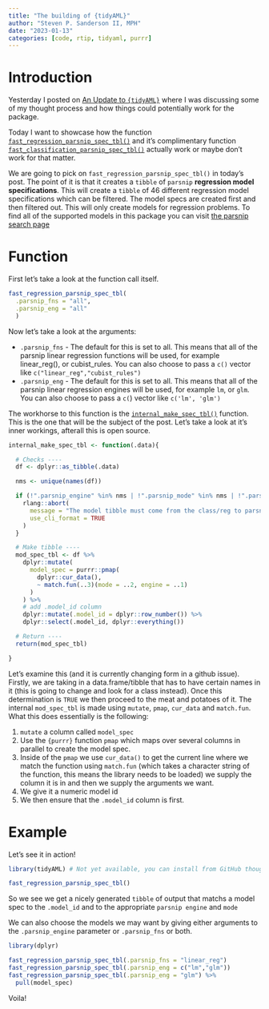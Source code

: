 ```yaml
---
title: "The building of {tidyAML}"
author: "Steven P. Sanderson II, MPH"
date: "2023-01-13"
categories: [code, rtip, tidyaml, purrr]
---
```


# Introduction

Yesterday I posted on [An Update to `{tidyAML}`](https://www.spsanderson.com/steveondata/posts/rtip-2023-01-12/) where I was discussing some of my thought process and how things could potentially work for the package.

Today I want to showcase how the function [`fast_regression_parsnip_spec_tbl()`](https://www.spsanderson.com/tidyAML/reference/fast_regression_parsnip_spec_tbl.html) and it's complimentary function [`fast_classification_parsnip_spec_tbl()`](https://www.spsanderson.com/tidyAML/reference/fast_classification_parsnip_spec_tbl.html) actually work or maybe don't work for that matter.

We are going to pick on `fast_regression_parsnip_spec_tbl()` in today's post. The point of it is that it creates a `tibble` of `parsnip` **regression model specifications**. This will create a `tibble` of 46 different regression model specifications which can be filtered. The model specs are created first and then filtered out. This will only create models for regression problems. To find all of the supported models in this package you can visit [the parsnip search page](https://www.tidymodels.org/find/parsnip/)

# Function

First let's take a look at the function call itself.

```r
fast_regression_parsnip_spec_tbl(
  .parsnip_fns = "all", 
  .parsnip_eng = "all"
  )
```

Now let's take a look at the arguments:

-   `.parsnip_fns` - The default for this is set to all. This means that all of the parsnip linear regression functions will be used, for example linear_reg(), or cubist_rules. You can also choose to pass a `c()` vector like `c("linear_reg","cubist_rules")`
-   `.parsnip_eng` - The default for this is set to all. This means that all of the parsnip linear regression engines will be used, for example `lm`, or `glm`. You can also choose to pass a `c(`) vector like `c('lm', 'glm')`

The workhorse to this function is the [`internal_make_spec_tbl()`](https://www.spsanderson.com/tidyAML/reference/internal_make_spec_tbl.html) function. This is the one that will be the subject of the post. Let's take a look at it's inner workings, afterall this is open source.

```r
internal_make_spec_tbl <- function(.data){

  # Checks ----
  df <- dplyr::as_tibble(.data)

  nms <- unique(names(df))

  if (!".parsnip_engine" %in% nms | !".parsnip_mode" %in% nms | !".parsnip_fns" %in% nms){
    rlang::abort(
      message = "The model tibble must come from the class/reg to parsnip function.",
      use_cli_format = TRUE
    )
  }

  # Make tibble ----
  mod_spec_tbl <- df %>%
    dplyr::mutate(
      model_spec = purrr::pmap(
        dplyr::cur_data(),
        ~ match.fun(..3)(mode = ..2, engine = ..1)
      )
    ) %>%
    # add .model_id column
    dplyr::mutate(.model_id = dplyr::row_number()) %>%
    dplyr::select(.model_id, dplyr::everything())

  # Return ----
  return(mod_spec_tbl)

}
```

Let's examine this (and it is currently changing form in a github issue). Firstly, we are taking in a data.frame/tibble that has to have certain names in it (this is going to change and look for a class instead). Once this determination is `TRUE` we then proceed to the meat and potatoes of it. The internal `mod_spec_tbl` is made using `mutate`, `pmap`, `cur_data` and `match.fun`. What this does essentially is the following:

1.  `mutate` a column called `model_spec`
2.  Use the `{purrr}` function `pmap` which maps over several columns in parallel to create the model spec.
3.  Inside of the `pmap` we use `cur_data()` to get the current line where we match the function using `match.fun` (which takes a character string of the function, this means the library needs to be loaded) we supply the column it is in and then we supply the arguments we want.
4.  We give it a numeric model id
5.  We then ensure that the `.model_id` column is first.

# Example

Let's see it in action!

```r
library(tidyAML) # Not yet available, you can install from GitHub though

fast_regression_parsnip_spec_tbl()
```

So we see we get a nicely generated `tibble` of output that matchs a model spec to the `.model_id` and to the appropriate `parsnip engine` and `mode`

We can also choose the models we may want by giving either arguments to the `.parsnip_engine` parameter or `.parsnip_fns` or both.

```r
library(dplyr)

fast_regression_parsnip_spec_tbl(.parsnip_fns = "linear_reg")
fast_regression_parsnip_spec_tbl(.parsnip_eng = c("lm","glm"))
fast_regression_parsnip_spec_tbl(.parsnip_eng = "glm") %>%
  pull(model_spec)
```

Voila!